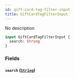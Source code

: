 ```yaml
---
id: gift-card-tag-filter-input
title: GiftCardTagFilterInput
---
```



No description

```graphql
input GiftCardTagFilterInput {
  search: String
}
```


### Fields

#### `search` ([`String`](../../../developer/api-reference/scalars/string))







